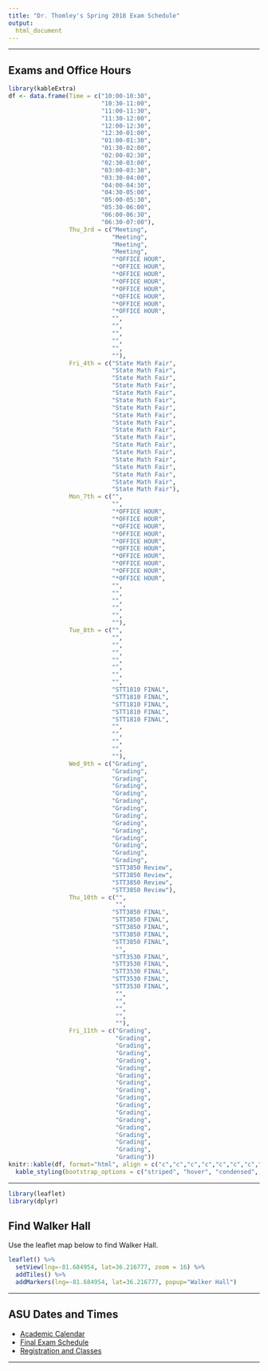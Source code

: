 ```yaml
---
title: "Dr. Thomley's Spring 2018 Exam Schedule"
output: 
  html_document
---
```


* * *

## Exams and Office Hours <i class="fa fa-clock-o"></i>


```r
library(kableExtra)
df <- data.frame(Time = c("10:00-10:30", 
                          "10:30-11:00", 
                          "11:00-11:30", 
                          "11:30-12:00", 
                          "12:00-12:30", 
                          "12:30-01:00", 
                          "01:00-01:30",
                          "01:30-02:00",
                          "02:00-02:30",
                          "02:30-03:00",
                          "03:00-03:30",
                          "03:30-04:00",
                          "04:00-04:30",
                          "04:30-05:00",
                          "05:00-05:30",
                          "05:30-06:00",
                          "06:00-06:30",
                          "06:30-07:00"), 
                 Thu_3rd = c("Meeting", 
                             "Meeting", 
                             "Meeting", 
                             "Meeting", 
                             "*OFFICE HOUR",
                             "*OFFICE HOUR",
                             "*OFFICE HOUR",
                             "*OFFICE HOUR",
                             "*OFFICE HOUR",
                             "*OFFICE HOUR",
                             "*OFFICE HOUR",
                             "*OFFICE HOUR",
                             "",
                             "",
                             "",
                             "",
                             "",
                             ""),
                 Fri_4th = c("State Math Fair",
                             "State Math Fair", 
                             "State Math Fair", 
                             "State Math Fair", 
                             "State Math Fair", 
                             "State Math Fair", 
                             "State Math Fair",
                             "State Math Fair",
                             "State Math Fair", 
                             "State Math Fair", 
                             "State Math Fair", 
                             "State Math Fair", 
                             "State Math Fair", 
                             "State Math Fair",
                             "State Math Fair",
                             "State Math Fair",
                             "State Math Fair",
                             "State Math Fair"),                 
                 Mon_7th = c("",
                             "",
                             "*OFFICE HOUR",
                             "*OFFICE HOUR",
                             "*OFFICE HOUR",
                             "*OFFICE HOUR",
                             "*OFFICE HOUR",
                             "*OFFICE HOUR",
                             "*OFFICE HOUR",
                             "*OFFICE HOUR",
                             "*OFFICE HOUR",
                             "*OFFICE HOUR",  
                             "",
                             "",
                             "",
                             "",
                             "",
                             ""), 
                 Tue_8th = c("",
                             "",
                             "", 
                             "", 
                             "", 
                             "", 
                             "",
                             "",
                             "STT1810 FINAL",
                             "STT1810 FINAL",
                             "STT1810 FINAL",
                             "STT1810 FINAL",
                             "STT1810 FINAL",
                             "",
                             "",
                             "",
                             "",
                             ""), 
                 Wed_9th = c("Grading",
                             "Grading",
                             "Grading", 
                             "Grading", 
                             "Grading", 
                             "Grading", 
                             "Grading",
                             "Grading",
                             "Grading", 
                             "Grading", 
                             "Grading", 
                             "Grading", 
                             "Grading", 
                             "Grading",
                             "STT3850 Review",
                             "STT3850 Review",
                             "STT3850 Review",
                             "STT3850 Review"), 
                 Thu_10th = c("",
                              "",
                             "STT3850 FINAL",
                             "STT3850 FINAL",
                             "STT3850 FINAL",
                             "STT3850 FINAL",
                             "STT3850 FINAL",
                              "",
                             "STT3530 FINAL",
                             "STT3530 FINAL",
                             "STT3530 FINAL",
                             "STT3530 FINAL",
                             "STT3530 FINAL",
                              "",
                              "",
                              "",
                              "",
                              ""),
                 Fri_11th = c("Grading",
                              "Grading",
                              "Grading", 
                              "Grading", 
                              "Grading", 
                              "Grading", 
                              "Grading",
                              "Grading",
                              "Grading", 
                              "Grading", 
                              "Grading", 
                              "Grading", 
                              "Grading", 
                              "Grading",
                              "Grading",
                              "Grading",
                              "Grading",
                              "Grading"))
knitr::kable(df, format="html", align = c("c","c","c","c","c","c","c","c")) %>%
  kable_styling(bootstrap_options = c("striped", "hover", "condensed", "responsive"))
```

* * *

```r
library(leaflet)
library(dplyr)
```

## Find Walker Hall <i class="fa fa-map-marker"></i>

Use the leaflet map below to find Walker Hall.
 

```r
leaflet() %>%
  setView(lng=-81.684954, lat=36.216777, zoom = 16) %>% 
  addTiles() %>%
  addMarkers(lng=-81.684954, lat=36.216777, popup="Walker Hall") 
```

* * *

## ASU Dates and Times <i class="fa fa-calendar-check-o"></i>

<ul class="fa-ul">
  <li><i class="fa-li fa fa-calendar"></i>[Academic Calendar](https://registrar.appstate.edu/calendars-schedules/academic-calendar)</li>
  <li><i class="fa-li fa fa-list"></i>[Final Exam Schedule](https://registrar.appstate.edu/calendars-schedules/exam-schedule-0)</li>
  <li><i class="fa-li fa fa-graduation-cap"></i>[Registration and Classes](https://registrar.appstate.edu/students/registration-classes)</li>
</ul>


* * *
